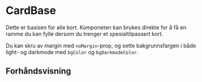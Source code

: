 
<Meta of={CardBaseStories} />

# CardBase

Dette er basisen for alle kort. Komponeten kan brukes direkte for å få en ramme du kan fylle dersom du trenger et spesialtilpassert kort.

Du kan skru av margin med `noMargin`-prop, og sette bakgrunnsfargen i både light- og darkmode med `bgColor` og `bgDarkmodeColor`.

## Forhåndsvisning

<Canvas of={CardBaseStories.Standard} />
<Controls of={CardBaseStories.Standard} />
